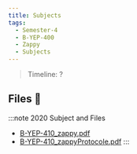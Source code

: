 ```yaml
---
title: Subjects
tags:
  - Semester-4
  - B-YEP-400
  - Zappy
  - Subjects
---
```

> Timeline: ?


## Files 📂

:::note 2020 Subject and Files
- [B-YEP-410_zappy.pdf](https://github.com/Studio-17/Epitech-Subjects/raw/main/Semester-4/B-YEP-400/Zappy/Subjects/B-YEP-410_zappy.pdf)
- [B-YEP-410_zappyProtocole.pdf](https://github.com/Studio-17/Epitech-Subjects/raw/main/Semester-4/B-YEP-400/Zappy/Subjects/B-YEP-410_zappyProtocole.pdf)
:::
